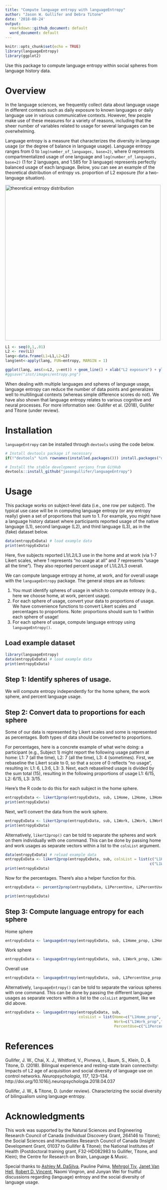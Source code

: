 ```yaml
---
title: "Compute language entropy with languageEntropy"
author: "Jason W. Gullifer and Debra Titone"
date: '2018-08-24'
output:
  rmarkdown::github_document: default
  word_document: default
---
```


```r
knitr::opts_chunk$set(echo = TRUE)
library(languageEntropy)
library(ggplot2)
```

Use this package to compute language entropy within social spheres from language history data.

# Overview
In the language sciences, we frequently collect data about language usage in different contexts such as daily exposure to known languages or daily language use in various communicative contexts. However, few people make use of these measures for a variety of reasons, including that the sheer number of variables related to usage for several languages can be overwhelming. 

Language entropy is a measure that characterizes the diversity in language usage (or the degree of balance in language usage). Language entropy ranges from 0 to `log(number_of_languages, base=2)`, where 0 represents compartmentalized usage of one language and `log(number_of_languages, base=2)` (1 for 2 languages, and 1.585 for 3 language) represents perfectly balanced usage of each language. Below, you can see an example of the theoretical distribution of entropy vs. proportion of L2 exposure (for a two-language situation).

<img src="inst/images/entropy.png" alt="theoretical entropy distribution" width="500"/>

```r
L1 <- seq(0,1,.01)
L2 <- rev(L1)
lang<-data.frame(L1=L1,L2=L2)
lang$ent<-apply(lang, FUN=entropy, MARGIN = 1)

ggplot(lang, aes(x=L2, y=ent)) + geom_line() + xlab("L2 exposure") + ylab("Language entropy") + theme_minimal(base_size = 16)
#ggsave("inst/images/entropy.png")
```

When dealing with multiple languages and spheres of language usage, language entropy can  reduce the number of data points and generalizes well to multilingual contexts (whereas simple difference scores do not). We have also shown that language entropy relates to various cognitive and neural processes. For more information see: Gullifer et al. (2018), Gullifer and Titone (under review).

# Installation
`languageEntropy` can be installed through `devtools` using the code below.

```r
# Install devtools package if necessary
if(!"devtools" %in% rownames(installed.packages())) install.packages("devtools")

# Install the stable development verions from GitHub
devtools::install_github("jasongullifer/languageEntropy")
```

# Usage
This package works on subject-level data (i.e., one row per subject). The typical use case will be in computing language entropy (or any entropy really) given a set of proportions that sum to 1. For example, you might have a language history dataset where participants reported usage of the native language (L1), second language (L2), and third language (L3), as in the (fake) dataset below. 

```r
data(entropyExData) # load example data
print(entropyExData)
```
Here, five subjects reported L1/L2/L3 use in the home and at work (via 1-7 Likert scales, where 1 represents "no usage at all" and 7 represents "usage all the time"). They also reported percent usage of L1/L2/L3 overall. 

We can compute language entropy at home, at work, and for overall usage with the `languageEntropy` package. The general steps are as follows:

1. You must identify spheres of usage in which to compute entropy (e.g., here we choose home, at work, percent usage). 
2. For each sphere of usage, convert your data to proportions of usage. We have convenience functions to convert Likert scales and percentages to proportions. Note: proportions should sum to 1 within each sphere of usage!
3. For each sphere of usage, compute language entropy using `languageEntropy()`. 

## Load example dataset
```r
library(languageEntropy)
data(entropyExData) # load example data
print(entropyExData)
```

## Step 1: Identify spheres of usage.
We will compute entropy independently for the home sphere, the work sphere, and percent language usage. 

## Step 2: Convert data to proportions for each sphere
Some of our data is represented by Likert scales and some is represented as percentages. Both types of data should be converted to proportions. 

For percentages, here is a concrete example of what we're doing: a participant (e.g., Subject 1) might report the following usage pattern at home: L1: 7 (all the time), L2: 7 (all the time), L3: 4 (sometimes). First, we rebaseline the Likert scale to 0, so that a score of 0 reflects "no usage", resulting in: L1: 6, L3:6, L3: 3. Next, each rebaselined usage is divided by the sum total (15), resulting in the following proportions of usage L1: 6/15, L2: 6/15, L3: 3/15.  

Here's the R code to do this for each subject in the home sphere.
```r
entropyExData <- likert2prop(entropyExData, sub, L1Home, L2Home, L3Home)
print(entropyExData)
```

Next, we'll convert the data from the work sphere. 
```r
entropyExData <- likert2prop(entropyExData, sub, L1Work, L2Work, L3Work)
print(entropyExData)
```

Alternatively, `likert2prop()` can be told to separate the spheres and work on them individually with one command. This can be done by passing home and work usages as separate vectors within a list to the `colsList` argument.
```r
data(entropyExData) # reload example data
entropyExData <- likert2prop(entropyExData, sub, colsList = list(c("L1Home", "L2Home", "L3Home"),
                                                                 c("L1Work", "L2Work", "L3Work")))
print(entropyExData)
```

Now for the percentages. There's also a helper function for this. 
```r
entropyExData <- percent2prop(entropyExData, L1PercentUse, L2PercentUse, L3PercentUse)

print(entropyExData)
```
## Step 3: Compute language entropy for each sphere
Home sphere
```r
entropyExData <- languageEntropy(entropyExData, sub, L1Home_prop, L2Home_prop, L3Home_prop, sphereName = "Home")
```

Work sphere
```r
entropyExData <- languageEntropy(entropyExData, sub, L1Work_prop, L2Work_prop, L3Work_prop, sphereName = "Work")
```

Overall use
```r
entropyExData <- languageEntropy(entropyExData, sub, L1PercentUse_prop, L2PercentUse_prop, L3PercentUse_prop, sphereName = "PercentUse")
```

Alternatively, `languageEntropy()` can be told to separate the various spheres with one command. This can be done by passing the different language usages as separate vectors within a list to the `colsList` argument, like we did above.
```r
entropyExData <- languageEntropy(entropyExData, sub, 
                                 colsList = list(Home=c("L1Home_prop", "L2Home_prop", "L3Home_prop"),
                                                 Work=c("L1Work_prop","L2Work_prop","L3Work_prop"),
                                                 PercentUse=c("L1PercentUse_prop", "L2PercentUse_prop", "L3PercentUse_prop")))
```

# References

Gullifer, J. W., Chai, X. J., Whitford, V., Pivneva, I., Baum, S., Klein, D., & Titone, D. (2018). Bilingual experience and resting-state brain connectivity: Impacts of L2 age of acquisition and social diversity of language use on control networks. _Neuropsychologia_, _117_, 123–134. http://doi.org/10.1016/j.neuropsychologia.2018.04.037

Gullifer, J. W., & Titone, D. (under review). Characterizing the social diversity of bilingualism using language entropy.

# Acknowledgments
This work was supported by the Natural Sciences and Engineering Research Council of Canada (individual Discovery Grant, 264146 to Titone); the Social Sciences and Humanities Research Council of Canada (Insight Development Grant, 01037 to Gullifer & Titone); the National Institutes of Health (Postdoctoral training grant, F32-HD082983 to Gullifer, Titone, and Klein); the Centre for Research on Brain, Language & Music.

Special thanks to [Ashley M. DaSilva](https://github.com/adasilva), Pauline Palma, [Mehrgol Tiv](https://github.com/mehrgoltiv), [Janet Van Hell](http://bild.la.psu.edu/people/principal-investigator), [Robert D. Vincent](http://www.bic.mni.mcgill.ca/users/bert/), Naomi Vingron, and Junyan Wei  for fruitful discussions regarding (language) entropy and the social diversity of language usage. 

